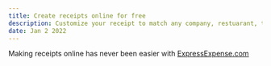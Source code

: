 ```yaml
---
title: Create receipts online for free
description: Customize your receipt to match any company, restuarant, travel, gas station or expense receipt.
date: Jan 2 2022
---
```


Making receipts online has never been easier with <a href="http://expressexpense.com"> ExpressExpense.com</a>
